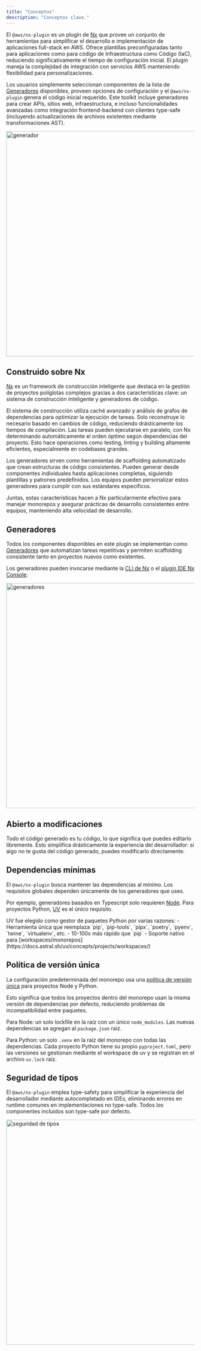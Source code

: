 ```yaml
---
title: "Conceptos"
description: "Conceptos clave."
---
```





El `@aws/nx-plugin` es un plugin de [Nx](https://nx.dev/) que provee un conjunto de herramientas para simplificar el desarrollo e implementación de aplicaciones full-stack en AWS. Ofrece plantillas preconfiguradas tanto para aplicaciones como para código de Infraestructura como Código (IaC), reduciendo significativamente el tiempo de configuración inicial. El plugin maneja la complejidad de integración con servicios AWS manteniendo flexibilidad para personalizaciones.

Los usuarios simplemente seleccionan componentes de la lista de [Generadores](#generators) disponibles, proveen opciones de configuración y el `@aws/nx-plugin` genera el código inicial requerido. Este toolkit incluye generadores para crear APIs, sitios web, infraestructura, e incluso funcionalidades avanzadas como integración frontend-backend con clientes type-safe (incluyendo actualizaciones de archivos existentes mediante transformaciones AST).

<Image src={websiteGeneratorGif} alt="generador" width="800" height="600" />

## Construido sobre Nx

[Nx](https://nx.dev) es un framework de construcción inteligente que destaca en la gestión de proyectos políglotas complejos gracias a dos características clave: un sistema de construcción inteligente y generadores de código.

El sistema de construcción utiliza caché avanzado y análisis de grafos de dependencias para optimizar la ejecución de tareas. Solo reconstruye lo necesario basado en cambios de código, reduciendo drásticamente los tiempos de compilación. Las tareas pueden ejecutarse en paralelo, con Nx determinando automáticamente el orden óptimo según dependencias del proyecto. Esto hace operaciones como testing, linting y building altamente eficientes, especialmente en codebases grandes.

Los generadores sirven como herramientas de scaffolding automatizado que crean estructuras de código consistentes. Pueden generar desde componentes individuales hasta aplicaciones completas, siguiendo plantillas y patrones predefinidos. Los equipos pueden personalizar estos generadores para cumplir con sus estándares específicos.

Juntas, estas características hacen a Nx particularmente efectivo para manejar monorepos y asegurar prácticas de desarrollo consistentes entre equipos, manteniendo alta velocidad de desarrollo.

## Generadores

Todos los componentes disponibles en este plugin se implementan como [Generadores](https://nx.dev/features/generate-code) que automatizan tareas repetitivas y permiten scaffolding consistente tanto en proyectos nuevos como existentes.

Los generadores pueden invocarse mediante la [CLI de Nx](https://nx.dev/features/generate-code#invoke-generators) o el [plugin IDE Nx Console](https://nx.dev/getting-started/editor-setup).

<Image src={generatorsJpg} alt="generadores" width="800" height="600" />

## Abierto a modificaciones

Todo el código generado es tu código, lo que significa que puedes editarlo libremente. Esto simplifica drásticamente la experiencia del desarrollador: si algo no te gusta del código generado, puedes modificarlo directamente.

## Dependencias mínimas

El `@aws/nx-plugin` busca mantener las dependencias al mínimo. Los requisitos globales dependen únicamente de los generadores que uses.

Por ejemplo, generadores basados en Typescript solo requieren [Node](https://nodejs.org/en/download). Para proyectos Python, [UV](https://docs.astral.sh/uv/) es el único requisito.

<Aside>
  UV fue elegido como gestor de paquetes Python por varias razones:
  - Herramienta única que reemplaza `pip`, `pip-tools`, `pipx`, `poetry`, `pyenv`, `twine`, `virtualenv`, etc.
  - 10-100x más rápido que `pip`
  - Soporte nativo para [workspaces/monorepos](https://docs.astral.sh/uv/concepts/projects/workspaces/)
</Aside>

## Política de versión única

La configuración predeterminada del monorepo usa una [política de versión única](https://nx.dev/concepts/decisions/dependency-management#single-version-policy) para proyectos Node y Python.

Esto significa que todos los proyectos dentro del monorepo usan la misma versión de dependencias por defecto, reduciendo problemas de incompatibilidad entre paquetes.

Para Node: un solo lockfile en la raíz con un único `node_modules`. Las nuevas dependencias se agregan al `package.json` raíz.

Para Python: un solo `.venv` en la raíz del monorepo con todas las dependencias. Cada proyecto Python tiene su propio `pyproject.toml`, pero las versiones se gestionan mediante el workspace de uv y se registran en el archivo `uv.lock` raíz.

## Seguridad de tipos

El `@aws/nx-plugin` emplea type-safety para simplificar la experiencia del desarrollador mediante autocompletado en IDEs, eliminando errores en runtime comunes en implementaciones no type-safe. Todos los componentes incluidos son type-safe por defecto.

<Image src={typeSafetyGif} alt="seguridad de tipos" width="800" height="600" />